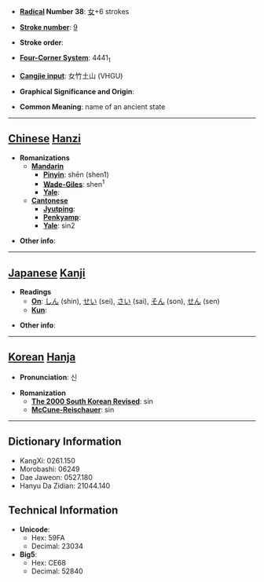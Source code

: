 * '''[[Wiktionary:Chinese radical index| Radical]] Number 38''': [[Wiktionary:Chinese radical index 女|女]]+6 strokes

* '''[[Wiktionary:Chinese total strokes index|Stroke number]]''': [[Wiktionary:Chinese total strokes index 9|9]]

* '''Stroke order''': 

* '''[[Wiktionary:Chinese four corner index|Four-Corner System]]''': 4441<sub>1</sub>

* '''[[Wiktionary:Chinese Cangjie index|Cangjie input]]''': 女竹土山 (VHGU)

* '''Graphical Significance and Origin''': 

* '''Common Meaning''': name of an ancient state

----

== [[Chinese]] [[Hanzi]] ==

* '''Romanizations'''
** '''[[Mandarin]]'''
*** '''[[Pinyin]]''': shēn (shen1)
*** '''[[Wade-Giles]]''': shen<sup>1</sup>
*** '''[[Yale]]''': 
** '''[[Cantonese]]'''
*** '''[[Jyutping]]''':
*** '''[[Penkyamp]]''': 
*** '''[[Yale]]''': sin2

* '''Other info''': 

----

== [[Japanese]] [[Kanji]] ==

* '''Readings'''
** '''[[On]]''': [[しん]] (shin), [[せい]] (sei), [[さい]] (sai), [[そん]] (son), [[せん]] (sen)
** '''[[Kun]]''': 

* '''Other info''':  

----

== [[Korean]] [[Hanja]] ==

* '''Pronunciation''': 신

* '''Romanization'''
** '''[[The 2000 South Korean Revised Romanization|The 2000 South Korean Revised]]''': sin
** '''[[McCune-Reischauer]]''': sin

----

== Dictionary Information ==

* KangXi: 0261.150
* Morobashi: 06249
* Dae Jaweon: 0527.180
* Hanyu Da Zidian: 21044.140

== Technical Information ==

* '''Unicode''':
** Hex: 59FA
** Decimal: 23034
* '''Big5''':
** Hex: CE68
** Decimal: 52840